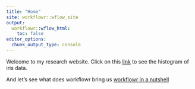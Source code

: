 ```yaml
---
title: "Home"
site: workflowr::wflow_site
output:
  workflowr::wflow_html:
    toc: false
editor_options:
  chunk_output_type: console
---
```


Welcome to my research website.
Click on this [link](first-analysis.html) to see the histogram of iris data.


And let's see what does workflowr bring us [workflowr in a nutshell](second-analysis.html)
